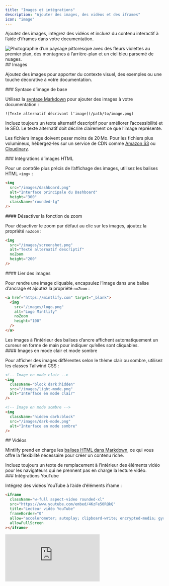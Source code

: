 ```yaml
---
title: "Images et intégrations"
description: "Ajouter des images, des vidéos et des iframes"
icon: "image"
---
```


Ajoutez des images, intégrez des vidéos et incluez du contenu interactif à l’aide d’iframes dans votre documentation.

<Frame>
  <img className="rounded-xl" src="https://mintlify-assets.b-cdn.net/bigbend.jpg" alt="Photographie d’un paysage pittoresque avec des fleurs violettes au premier plan, des montagnes à l’arrière-plan et un ciel bleu parsemé de nuages." />
</Frame>

<div id="images">
  ## Images
</div>

Ajoutez des images pour apporter du contexte visuel, des exemples ou une touche décorative à votre documentation.

<div id="basic-image-syntax">
  ### Syntaxe d’image de base
</div>

Utilisez la [syntaxe Markdown](https://www.markdownguide.org/basic-syntax/#images) pour ajouter des images à votre documentation :

```mdx
![Texte alternatif décrivant l'image](/path/to/image.png)
```

<Tip>
  Incluez toujours un texte alternatif descriptif pour améliorer l’accessibilité et le SEO. Le texte alternatif doit décrire clairement ce que l’image représente.
</Tip>

Les fichiers image doivent peser moins de 20 Mo. Pour les fichiers plus volumineux, hébergez-les sur un service de CDN comme [Amazon S3](https://aws.amazon.com/s3) ou [Cloudinary](https://cloudinary.com).

<div id="html-image-embeds">
  ### Intégrations d’images HTML
</div>

Pour un contrôle plus précis de l’affichage des images, utilisez les balises HTML `<img>` :

```html
<img 
  src="/images/dashboard.png" 
  alt="Interface principale du Dashboard"
  height="300"
  className="rounded-lg"
/>
```

<div id="disable-zoom-functionality">
  #### Désactiver la fonction de zoom
</div>

Pour désactiver le zoom par défaut au clic sur les images, ajoutez la propriété `noZoom` :

```html highlight="4"
<img 
  src="/images/screenshot.png" 
  alt="Texte alternatif descriptif"
  noZoom 
  height="200"
/>
```

<div id="link-images">
  #### Lier des images
</div>

Pour rendre une image cliquable, encapsulez l’image dans une balise d’ancrage et ajoutez la propriété `noZoom` :

```html
<a href="https://mintlify.com" target="_blank">
  <img 
    src="/images/logo.png" 
    alt="Logo Mintlify"
    noZoom 
    height="100"
  />
</a>
```

<Note>
  Les images à l’intérieur des balises d’ancre affichent automatiquement un curseur en forme de main pour indiquer qu’elles sont cliquables.
</Note>

<div id="light-and-dark-mode-images">
  #### Images en mode clair et mode sombre
</div>

Pour afficher des images différentes selon le thème clair ou sombre, utilisez les classes Tailwind CSS :

```html
<!-- Image en mode clair -->
<img 
  className="block dark:hidden" 
  src="/images/light-mode.png" 
  alt="Interface en mode clair"
/>

<!-- Image en mode sombre -->
<img 
  className="hidden dark:block" 
  src="/images/dark-mode.png" 
  alt="Interface en mode sombre"
/>
```

<div id="videos">
  ## Vidéos
</div>

Mintlify prend en charge les [balises HTML dans Markdown](https://www.markdownguide.org/basic-syntax/#html), ce qui vous offre la flexibilité nécessaire pour créer un contenu riche.

<Tip>
  Incluez toujours un texte de remplacement à l’intérieur des éléments vidéo pour les navigateurs qui ne prennent pas en charge la lecture vidéo.
</Tip>

<div id="youtube-embeds">
  ### Intégrations YouTube
</div>

Intégrez des vidéos YouTube à l’aide d’éléments iframe :

```html
<iframe
  className="w-full aspect-video rounded-xl"
  src="https://www.youtube.com/embed/4KzFe50RQkQ"
  title="Lecteur vidéo YouTube"
  frameBorder="0"
  allow="accelerometer; autoplay; clipboard-write; encrypted-media; gyroscope; picture-in-picture"
  allowFullScreen
></iframe>
```

<Frame>
  <iframe className="w-full aspect-video rounded-xl" src="https://www.youtube.com/embed/4KzFe50RQkQ" title="Lecteur YouTube" frameBorder="0" allow="accelerometer; autoplay; clipboard-write; encrypted-media; gyroscope; picture-in-picture" allowFullScreen />
</Frame>

<div id="self-hosted-videos">
  ### Vidéos auto‑hébergées
</div>

Utilisez l’élément HTML `<video>` pour des vidéos auto‑hébergées :

```html
<video
  controls
  className="w-full aspect-video rounded-xl"
  src="lien-vers-votre-video.com"
></video>
```

<div id="autoplay-videos">
  ### Lecture automatique des vidéos
</div>

Pour lancer automatiquement une vidéo, utilisez :

```html
<video
  autoPlay
  muted
  loop
  playsInline
  className="w-full aspect-video rounded-xl"
  src="/videos/demo.mp4"
></video>
```

<Note>
  Lorsque vous utilisez la syntaxe JSX, écrivez les attributs à deux mots en camelCase : `autoPlay`, `playsInline`, `allowFullScreen`.
</Note>

<div id="iframes">
  ## iframes
</div>

Intégrez du contenu externe à l’aide d’éléments iframe :

```html
<iframe 
  src="https://example.com/embed" 
  title="Contenu intégré"
  className="w-full h-96 rounded-xl"
></iframe>
```

<div id="related-resources">
  ## Ressources associées
</div>

<Card title="Référence du composant Frame" icon="frame" horizontal href="/fr/components/frames">
  Découvrez comment utiliser le composant Frame pour présenter des images.
</Card>